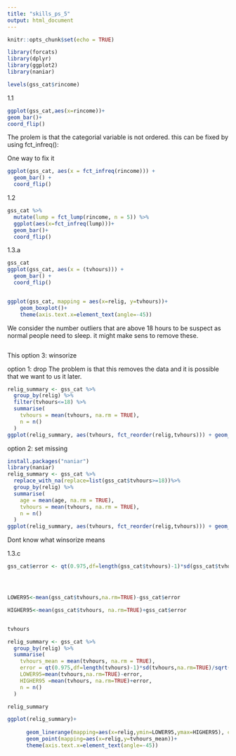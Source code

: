 ```yaml
---
title: "skills_ps_5"
output: html_document
---
```


```r
knitr::opts_chunk$set(echo = TRUE)
```

```r
library(forcats)
library(dplyr)
library(ggplot2)
library(naniar)

levels(gss_cat$rincome)
```

1.1



```r

ggplot(gss_cat,aes(x=rincome))+
geom_bar()+
coord_flip()
```

The prolem is that the categorial variable is not ordered.  this can be fixed by using fct_infreq():




One way to fix it 

```r
ggplot(gss_cat, aes(x = fct_infreq(rincome))) + 
  geom_bar() + 
  coord_flip()
```
1.2

  
```r
gss_cat %>%
  mutate(lump = fct_lump(rincome, n = 5)) %>%
  ggplot(aes(x=fct_infreq(lump)))+
  geom_bar()+ 
  coord_flip()
```
1.3.a



```r

gss_cat
ggplot(gss_cat, aes(x = (tvhours))) + 
  geom_bar() + 
  coord_flip()
```


```r

```




```r
ggplot(gss_cat, mapping = aes(x=relig, y=tvhours))+
    geom_boxplot()+ 
    theme(axis.text.x=element_text(angle=-45))
```
We consider the number outliers that are above 18 hours to be suspect as normal people need to sleep.  it might make sens to remove these.






```r

```





This 
option 3: winsorize


option 1: drop
The problem is that this removes the data and it is possible that we want to us it later. 

```r

relig_summary <- gss_cat %>%
  group_by(relig) %>%
  filter(tvhours<=18) %>% 
  summarise(
    tvhours = mean(tvhours, na.rm = TRUE),
    n = n()
  )
ggplot(relig_summary, aes(tvhours, fct_reorder(relig,tvhours))) + geom_point()

```
option 2: set missing

```r
install.packages("naniar")
library(naniar)
relig_summary <- gss_cat %>%
  replace_with_na(replace=list(gss_cat$tvhours>=18))%>%
  group_by(relig) %>%
  summarise(
    age = mean(age, na.rm = TRUE),
    tvhours = mean(tvhours, na.rm = TRUE),
    n = n()
  )
ggplot(relig_summary, aes(tvhours, fct_reorder(relig,tvhours))) + geom_point()

```
Dont know what winsorize means


1.3.c



```r
gss_cat$error <- qt(0.975,df=length(gss_cat$tvhours)-1)*sd(gss_cat$tvhours,na.rm=TRUE)/sqrt(length(gss_cat$tvhours))




LOWER95<-mean(gss_cat$tvhours,na.rm=TRUE)-gss_cat$error

HIGHER95<-mean(gss_cat$tvhours, na.rm=TRUE)+gss_cat$error


tvhours
```


```r



relig_summary <- gss_cat %>%
  group_by(relig) %>%
  summarise(
    tvhours_mean = mean(tvhours, na.rm = TRUE),
    error = qt(0.975,df=length(tvhours)-1)*sd(tvhours,na.rm=TRUE)/sqrt(length(tvhours)),
    LOWER95=mean(tvhours,na.rm=TRUE)-error,
    HIGHER95 =mean(tvhours, na.rm=TRUE)+error,
    n = n()
  )

relig_summary

ggplot(relig_summary)+
  
      geom_linerange(mapping=aes(x=relig,ymin=LOWER95,ymax=HIGHER95), colour='black') +
      geom_point(mapping=aes(x=relig,y=tvhours_mean))+
      theme(axis.text.x=element_text(angle=-45))

```

